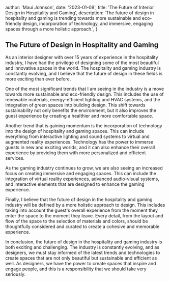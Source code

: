 
  author: 'Maui Johnson',
  date: '2023-01-09',
  title: 'The Future of Interior Design in Hospitality and Gaming',
  description:
    'The future of design in hospitality and gaming is trending towards more sustainable and eco-friendly design, incorporation of technology, and immersive, engaging spaces through a more holistic approach.',
}


## The Future of Design in Hospitality and Gaming

As an interior designer with over 15 years of experience in the hospitality industry, I have had the privilege of designing some of the most beautiful and innovative spaces in the world. The hospitality and gaming industry is constantly evolving, and I believe that the future of design in these fields is more exciting than ever before.

One of the most significant trends that I am seeing in the industry is a move towards more sustainable and eco-friendly design. This includes the use of renewable materials, energy-efficient lighting and HVAC systems, and the integration of green spaces into building design. This shift towards sustainability not only benefits the environment, but it also improves the guest experience by creating a healthier and more comfortable space.

Another trend that is gaining momentum is the incorporation of technology into the design of hospitality and gaming spaces. This can include everything from interactive lighting and sound systems to virtual and augmented reality experiences. Technology has the power to immerse guests in new and exciting worlds, and it can also enhance their overall experience by providing them with more personalized and efficient services.

As the gaming industry continues to grow, we are also seeing an increased focus on creating immersive and engaging spaces. This can include the integration of virtual reality experiences, advanced audio-visual systems, and interactive elements that are designed to enhance the gaming experience.

Finally, I believe that the future of design in the hospitality and gaming industry will be defined by a more holistic approach to design. This includes taking into account the guest's overall experience from the moment they enter the space to the moment they leave. Every detail, from the layout and flow of the space to the selection of materials and colors, should be thoughtfully considered and curated to create a cohesive and memorable experience.

In conclusion, the future of design in the hospitality and gaming industry is both exciting and challenging. The industry is constantly evolving, and as designers, we must stay informed of the latest trends and technologies to create spaces that are not only beautiful but sustainable and efficient as well. As designers, we have the power to create spaces that inspire and engage people, and this is a responsibility that we should take very seriously.
